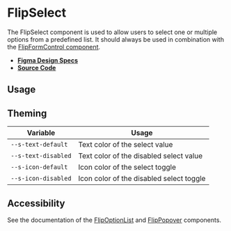 
<Meta title="Components/FlipSelect" />

# FlipSelect

The FlipSelect component is used to allow users to select one or multiple
options from a predefined list. It should always be used in combination with the
[FlipFormControl component](?path=/docs/components-flipformcontrol--flip-form-control).

- **[Figma Design Specs](https://www.figma.com/file/iRHiAFsHxnzux8gQ9EjlZe/Swirl-Components?node-id=2%3A43)**
- **[Source Code](https://github.com/flip-corp/swirl/tree/main/packages/swirl-components/src/components/flip-select)**

## Usage

<Canvas withSource="open">
  <Story id="components-flipselect--flip-select" />
</Canvas>

<ArgsTable story="." />

## Theming

| Variable            | Usage                                    |
| ------------------- | ---------------------------------------- |
| `--s-text-default`  | Text color of the select value           |
| `--s-text-disabled` | Text color of the disabled select value  |
| `--s-icon-default`  | Icon color of the select toggle          |
| `--s-icon-disabled` | Icon color of the disabled select toggle |

## Accessibility

See the documentation of the
[FlipOptionList](?path=/docs/components-flipoptionlist--flip-option-list) and
[FlipPopover](?path=/docs/components-flippopover--flip-popover) components.
